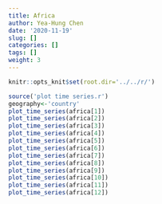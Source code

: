 ```yaml
---
title: Africa
author: Yea-Hung Chen
date: '2020-11-19'
slug: []
categories: []
tags: []
weight: 3
---
```


```r
knitr::opts_knit$set(root.dir='../../r/')
```

```r
source('plot time series.r')
geography<-'country'
plot_time_series(africa[1])  
plot_time_series(africa[2]) 
plot_time_series(africa[3]) 
plot_time_series(africa[4]) 
plot_time_series(africa[5]) 
plot_time_series(africa[6]) 
plot_time_series(africa[7]) 
plot_time_series(africa[8]) 
plot_time_series(africa[9]) 
plot_time_series(africa[10]) 
plot_time_series(africa[11]) 
plot_time_series(africa[12]) 
```